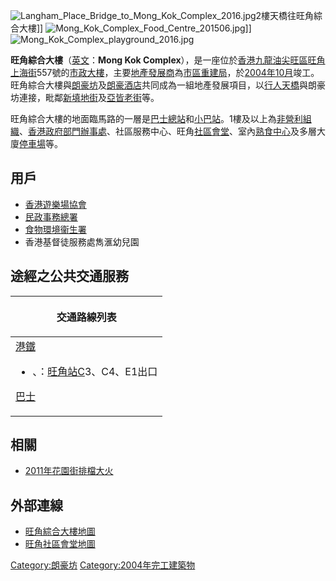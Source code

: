 [[File:Langham_Place_Bridge_to_Mong_Kok_Complex_2016.jpg|thumb]]2樓天橋往旺角綜合大樓]]
[[File:Mong_Kok_Complex_Food_Centre_201506.jpg|thumb]]]]
[[File:Mong_Kok_Complex_playground_2016.jpg|thumb]]

{{commonscat|Mong Kok Complex}}

'''旺角綜合大樓'''（[[英文|英文]]：'''Mong Kok Complex'''），是一座位於[[香港|香港]][[九龍|九龍]][[油尖旺區|油尖旺區]][[旺角|旺角]][[上海街|上海街]]557號的[[市政大樓|市政大樓]]，主要[[地產發展商|地產發展商]]為[[市區重建局_(香港)|市區重建局]]，於[[2004年10月|2004年10月]]竣工。旺角綜合大樓與[[朗豪坊|朗豪坊]]及[[朗豪酒店|朗豪酒店]]共同成為一組地產發展項目，以[[行人天橋|行人天橋]]與朗豪坊連接，毗鄰[[新填地街|新填地街]]及[[亞皆老街|亞皆老街]]等。

旺角綜合大樓的地面臨馬路的一層是[[巴士總站|巴士總站]]和[[小巴站|小巴站]]。1樓及以上為[[非營利組織|非營利組織]]、[[香港政府部門|香港政府部門]][[辦事處|辦事處]]、社區服務中心、旺角[[社區會堂|社區會堂]]、室內[[熟食中心|熟食中心]]及多層大廈[[停車場|停車場]]等。

== 用戶 ==
* [[香港遊樂場協會|香港遊樂場協會]]
* [[民政事務總署|民政事務總署]]
* [[食物環境衞生署|食物環境衞生署]]
* 香港基督徒服務處雋滙幼兒園

==途經之公共交通服務==
{| class="mw-collapsible mw-collapsed wikitable" style="background:white; margin: 0 auto; width: auto;" 
! 交通路線列表
|-
|
;[[港鐵|港鐵]]
*{{港鐵路線標誌|KTL}}、{{港鐵路線標誌|TWL}}：[[旺角站|旺角站]]C3、C4、E1出口
;[[香港巴士|巴士]]
{{九龍新界巴士簡單列表|1|1A|2|3C|3X|6|6C|6F|9|13D|16|16X|18|32|33A|35A|35X|36B|36X|37|41A|43C|46|52X|58X|59X|60X|63X|66X|67X|68X|69X|72X|81|81S|87B|87D|87E|93K|95|202|203E|203X|230X|237A|242X|252B|259B|259C|260B|261B|265B|268X|269X|270B|270S|271S|272E|272X|281A|281E|287D|287P|287X|701|701A|701R|701S|887|N20|N41X|N213|N216|N241|N271|N281|N283|N287}}{{大嶼山巴士簡單列表|1R|A20|A21|E21|E21C|E21X|N21|N21A|N23|NA21}}{{過海隧道巴士簡單列表|102|102P|104|112|117|118|118P|171|171A|171P|904|905|970|970X|971|N118|N122|N171}}{{九龍專線小巴簡單列表|5M|12A|12B|12S|27M|28M|30A|79K}}
|}

== 相關 ==
* [[2011年花園街排檔大火|2011年花園街排檔大火]]

== 外部連線 ==
* [http://www.centamap.com/gc/centamaplocation.aspx?x=835360&y=819947&sx=835360.19833&sy=819947.60963&z=2&lg=b5 旺角綜合大樓地圖]
* [https://web.archive.org/web/20080811000005/http://www.had.gov.hk/tc/public_services/community_halls_centres/map_mkch.htm 旺角社區會堂地圖]

{{香港市政大廈}}

[[Category:朗豪坊|Category:朗豪坊]]
[[Category:2004年完工建築物|Category:2004年完工建築物]]